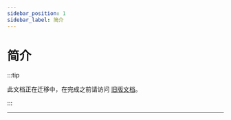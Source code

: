 ---
sidebar_position: 1
sidebar_label: 简介
---


# 简介

:::tip

此文档正在迁移中，在完成之前请访问 [旧版文档](https://mellow.klipper.cn/#/)。

:::


----
